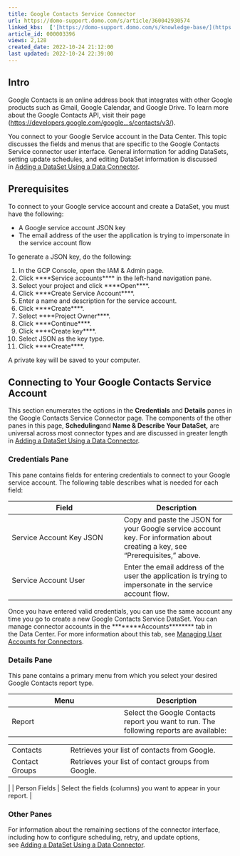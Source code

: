 ```yaml
---
title: Google Contacts Service Connector
url: https://domo-support.domo.com/s/article/360042930574
linked_kbs:  ['[https://domo-support.domo.com/s/knowledge-base/](https://domo-support.domo.com/s/knowledge-base/)', '[https://domo-support.domo.com/s/](https://domo-support.domo.com/s/)', '[https://domo-support.domo.com/s/topic/0TO5w000000ZammGAC](https://domo-support.domo.com/s/topic/0TO5w000000ZammGAC)', '[https://domo-support.domo.com/s/topic/0TO5w000000ZanLGAS](https://domo-support.domo.com/s/topic/0TO5w000000ZanLGAS)', '[https://domo-support.domo.com/s/topic/0TO5w000000ZaoQGAS](https://domo-support.domo.com/s/topic/0TO5w000000ZaoQGAS)', '[https://domo-support.domo.com/s/article/360042926274](https://domo-support.domo.com/s/article/360042926274)', '[https://domo-support.domo.com/s/article/360042926054](https://domo-support.domo.com/s/article/360042926054)', '[https://domo-support.domo.com/s/article/360042930574](https://domo-support.domo.com/s/article/360042930574)', '[https://domo-support.domo.com/s/topic/0TO5w000000ZaoQGAS/api-connectors](https://domo-support.domo.com/s/topic/0TO5w000000ZaoQGAS/api-connectors)', '[https://domo-support.domo.com/s/article/360043429933](https://domo-support.domo.com/s/article/360043429933)', '[https://domo-support.domo.com/s/article/360043429953](https://domo-support.domo.com/s/article/360043429953)', '[https://domo-support.domo.com/s/article/360042925494](https://domo-support.domo.com/s/article/360042925494)', '[https://domo-support.domo.com/s/article/360043429913](https://domo-support.domo.com/s/article/360043429913)', '[https://domo-support.domo.com/s/article/4408174643607](https://domo-support.domo.com/s/article/4408174643607)', '[https://domo-support.domo.com/s/login/](https://domo-support.domo.com/s/login/)']
article_id: 000003396
views: 2,128
created_date: 2022-10-24 21:12:00
last updated: 2022-10-24 22:39:00
---
```




Intro
-----


Google Contacts is an online address book that integrates with other Google products such as Gmail, Google Calendar, and Google Drive. To learn more about the Google Contacts API, visit their page ([https://developers.google.com/google...s/contacts/v3/](https://developers.google.com/google-apps/contacts/v3/ "https://developers.google.com/google-apps/contacts/v3/")).  


You connect to your Google Service account in the Data Center. This topic discusses the fields and menus that are specific to the Google Contacts Service connector user interface. General information for adding DataSets, setting update schedules, and editing DataSet information is discussed in [Adding a DataSet Using a Data Connector](/s/article/360042926274).


Prerequisites
-------------


To connect to your Google service account and create a DataSet, you must have the following:


* A Google service account JSON key
* The email address of the user the application is trying to impersonate in the service account flow


To generate a JSON key, do the following:


1. In the GCP Console, open the IAM & Admin page.
2. Click ****Service accounts**** in the left-hand navigation pane.
3. Select your project and click ****Open****.
4. Click ****Create Service Account****.
5. Enter a name and description for the service account.
6. Click ****Create****.
7. Select ****Project Owner****.
8. Click ****Continue****.
9. Click ****Create key****.
10. Select JSON as the key type.
11. Click ****Create****.


A private key will be saved to your computer.


Connecting to Your Google Contacts Service Account
--------------------------------------------------


This section enumerates the options in the **Credentials** and **Details** panes in the Google Contacts Service Connector page. The components of the other panes in this page, **Scheduling**and **Name & Describe Your DataSet,** are universal across most connector types and are discussed in greater length in [Adding a DataSet Using a Data Connector](/s/article/360042926274).


### Credentials Pane


This pane contains fields for entering credentials to connect to your Google service account. The following table describes what is needed for each field:




| Field | Description |
| --- | --- |
| Service Account Key JSON | Copy and paste the JSON for your Google service account key. For information about creating a key, see "Prerequisites," above. |
| Service Account User | Enter the email address of the user the application is trying to impersonate in the service account flow. |


Once you have entered valid credentials, you can use the same account any time you go to create a new Google Contacts Service DataSet. You can manage connector accounts in the ********Accounts******** tab in the Data Center. For more information about this tab, see [Managing User Accounts for Connectors](/s/article/360042926054 "Managing User Accounts for Connectors").


### Details Pane


This pane contains a primary menu from which you select your desired Google Contacts report type.




| Menu | Description |
| --- | --- |
| Report | Select the Google Contacts report you want to run. The following reports are available:

|  |  |
| --- | --- |
| Contacts | Retrieves your list of contacts from Google. |
| Contact Groups | Retrieves your list of contact groups from Google. |

 |
| Person Fields | Select the fields (columns) you want to appear in your report. |


### Other Panes


For information about the remaining sections of the connector interface, including how to configure scheduling, retry, and update options, see [Adding a DataSet Using a Data Connector](/s/article/360042926274).

